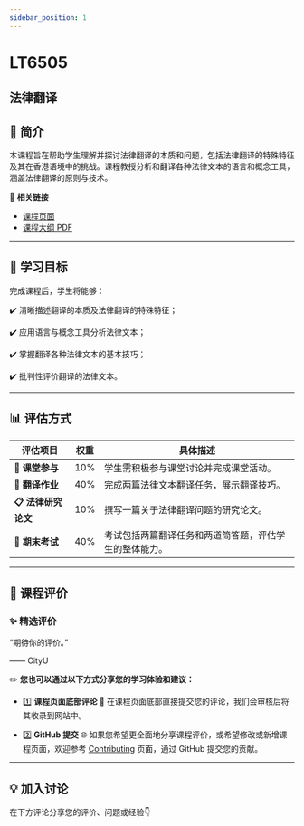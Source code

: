 ```yaml
---
sidebar_position: 1
---
```


# LT6505
## 法律翻译

## **📘 简介**
本课程旨在帮助学生理解并探讨法律翻译的本质和问题，包括法律翻译的特殊特征及其在香港语境中的挑战。课程教授分析和翻译各种法律文本的语言和概念工具，涵盖法律翻译的原则与技术。

🔗 **相关链接**
- [课程页面](https://www.cityu.edu.hk/catalogue/pg/202526/course/LT6505.htm)
- [课程大纲 PDF](https://www.cityu.edu.hk/catalogue/pg/202526/course/LT6505.pdf)

---

## **🎯 学习目标**

完成课程后，学生将能够：

✔️ 清晰描述翻译的本质及法律翻译的特殊特征；

✔️ 应用语言与概念工具分析法律文本；

✔️ 掌握翻译各种法律文本的基本技巧；

✔️ 批判性评价翻译的法律文本。

---

## **📊 评估方式**

| **评估项目**              | **权重** | **具体描述**                                                                                     |
|--------------------------|---------|-----------------------------------------------------------------------------------------------|
| **💬 课堂参与**            | 10%     | 学生需积极参与课堂讨论并完成课堂活动。                                                             |
| **📄 翻译作业**            | 40%     | 完成两篇法律文本翻译任务，展示翻译技巧。                                                             |
| **📋 法律研究论文**         | 10%     | 撰写一篇关于法律翻译问题的研究论文。                                                               |
| **📝 期末考试**            | 40%     | 考试包括两篇翻译任务和两道简答题，评估学生的整体能力。                                                 |

---

## **💬 课程评价**

### ✨ **精选评价**
<div className={commentStyles.commentBox}>
    <p className={commentStyles.commentText}>
        “期待你的评价。”
    </p>
    <p className={commentStyles.commentAuthor}>—— CityU</p>
</div>

✏️ **您也可以通过以下方式分享您的学习体验和建议：**

- 1️⃣ **课程页面底部评论**
💬 在课程页面底部直接提交您的评论，我们会审核后将其收录到网站中。

- 2️⃣ **GitHub 提交**
🌐 如果您希望更全面地分享课程评价，或希望修改或新增课程页面，欢迎参考 [Contributing](/contributing) 页面，通过 GitHub 提交您的贡献。

---

## **💡 加入讨论**

在下方评论分享您的评价、问题或经验👇
<Utterances />
